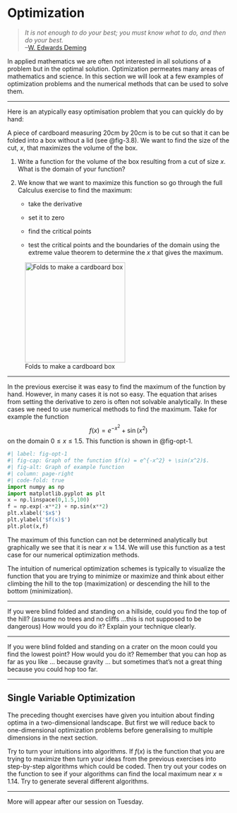 # Optimization {#sec-optim}

> *It is not enough to do your best; you must know what to do, and then do your best.*\
> --[W. Edwards Deming](https://en.wikipedia.org/wiki/W._Edwards_Deming)

In applied mathematics we are often not interested in all solutions of a problem but in the optimal solution. Optimization permeates many areas of mathematics and science. In this section we will look at a few examples of optimization problems and the numerical methods that can be used to solve them.

------------------------------------------------------------------------

::: {#exr-3.48}
Here is an atypically easy optimisation problem that you can quickly do by hand:

 A piece of cardboard measuring 20cm by 20cm is to be cut so that it can be folded into a box without a lid (see @fig-3.8). We want to find the size of the cut, $x$, that maximizes the volume of the box.

1.  Write a function for the volume of the box resulting from a cut of size $x$. What is the domain of your function?

2.  We know that we want to maximize this function so go through the full Calculus exercise to find the maximum:

    -   take the derivative

    -   set it to zero

    -   find the critical points

    -   test the critical points and the boundaries of the domain using the extreme value theorem to determine the $x$ that gives the maximum.

![Folds to make a cardboard box](figures/Optimization/CardboardBox.png){#fig-3.8 alt="Folds to make a cardboard box" height=6cm}
:::

------------------------------------------------------------------------

::: {exm-3.49}
In the previous exercise it was easy to find the maximum of the function by hand. However, in many cases it is not so easy. The equation that arises from setting the derivative to zero is often not solvable analytically. In these cases we need to use numerical methods to find the maximum. Take for example the function 
$$f(x) = e^{-x^2} + \sin(x^2)$$ 
on the domain $0 \le x \le 1.5$. This function is shown in @fig-opt-1.
```python
#| label: fig-opt-1
#| fig-cap: Graph of the function $f(x) = e^{-x^2} + \sin(x^2)$.
#| fig-alt: Graph of example function
#| column: page-right
#| code-fold: true
import numpy as np
import matplotlib.pyplot as plt
x = np.linspace(0,1.5,100)
f = np.exp(-x**2) + np.sin(x**2)
plt.xlabel('$x$')
plt.ylabel('$f(x)$')
plt.plot(x,f)
```
The maximum of this function can not be determined analytically but graphically we see that it is near $x \approx 1.14$. We will use this function as a test case for our numerical optimization methods.
:::

The intuition of numerical optimization schemes is typically to visualize the function that you are trying to minimize or maximize and think about either climbing the hill to the top (maximization) or descending the hill to the bottom (minimization).

------------------------------------------------------------------------

::: {#exr-3.49}
If you were blind folded and standing on a hillside, could you find the top of the hill? (assume no trees and no cliffs ...this is not supposed to be dangerous) How would you do it? Explain your technique clearly.
:::

------------------------------------------------------------------------

::: {#exr-3.50}
 If you were blind folded and standing on a crater on the moon could you find the lowest point? How would you do it? Remember that you can hop as far as you like ... because gravity ... but sometimes that's not a great thing because you could hop too far.
:::

------------------------------------------------------------------------

## Single Variable Optimization {#sec-1D-optimization}

The preceding thought exercises have given you intuition about finding optima in a two-dimensional landscape. But first we will reduce back to one-dimensional optimization problems before generalising to multiple dimensions in the next section.

::: {#exr-3.51}
Try to turn your intuitions into algorithms. If $f(x)$ is the function that you are trying to maximize then turn your ideas from the previous exercises into step-by-step algorithms which could be coded. Then try out your codes on the function 
\begin{equation}
f(x) = e^{-x^2} + \sin(x^2)
\end{equation}
 to see if your algorithms can find the local maximum near $x \approx 1.14$. Try to generate several different algorithms.

:::

------------------------------------------------------------------------

<!----

Some of the most common algorithms are listed below. Read through them and see which one(s) you ended up recreating.

### Optimization via Numerical Root Finding
Let $f(x)$ be the objective function which you are seeking to maximize (or minimize).

-   Find the derivative of your objective function.

-   Set the derivative to zero and use a numerical root finding method to find the critical point.

-   Use the extreme value theorem to determine if the critical point or one of the endpoints is the maximum (or minimum).

------------------------------------------------------------------------

::: {#exr-3.55}
 Write code to implement the 1D numerical root finding optimization algorithm and use it to solve @exr-3.48. Compare your answer to the analytic solution.
:::

------------------------------------------------------------------------

### Gradient Descent/Ascent

Let $f(x)$ be the objective function which you are seeking to minimize (or maximize).

-   Find the derivative of your objective function, $f'(x)$.

-   Pick a starting point, $x_0$.

-   Pick a small control parameter, $\alpha$ (in machine learning this parameter is called the "learning rate" for the gradient descent algorithm).

-   Use the iteration $x_{n+1} = x_n + \alpha f'(x_n)$ if you are maximizing. Use the iteration $x_{n+1} = x_n - \alpha f'(x_n)$ if you are minimizing.

-   Iterate (decide on a good stopping rule)



------------------------------------------------------------------------

::: {#exr-3.57}
What is the Gradient Ascent/Descent algorithm doing geometrically? Draw a picture and be prepared to explain to your peers.
:::

------------------------------------------------------------------------

::: {#exr-3.53}
 Write code to implement the 1D gradient descent algorithm and use it to solve @exr-3.48. Compare your answer to the analytic solution.

:::

------------------------------------------------------------------------

### Derivative Free Optimization
Let $f(x)$ be the objective function which you are seeking to maximize (or minimize).

-   Pick a starting point, $x_0$, and find the value of your objective function at this point, $f(x_0)$.

-   Pick a small step size (say, $\Delta x \approx 0.01$).

-   Calculate the objective function one step to the left and one step to the right from your starting point. Which ever point is larger (if you are seeking a maximum) is the point that you keep for your next step.

-   Iterate (decide on a good stopping rule)


------------------------------------------------------------------------

::: {#exr-3.52}
 Write code to implement the 1D derivative free optimization algorithm and use it to solve @exr-3.48. Compare your answer to the analytic solution.

:::

------------------------------------------------------------------------


### Brute Force Search
Let $f(x)$ be the objective function which you are seeking to maximize (or minimize).

-   Pick many (perhaps several thousand!) different $x$ values.

-   Find the value of the objective function at every one of these points (Hint: use lists, not loops)

-   Keep the $x$ value that has the largest (or smallest if you are minimizing) value of the objective function.



------------------------------------------------------------------------

::: {#exr-3.54}
 Write code to implement the 1D brute force search algorithm and use it to solve @exr-3.48. Compare your answer to the analytic solution.

:::

------------------------------------------------------------------------

::: {#exr-3.56}
 In this exercise we will compare an contrast the four methods proposed in the previous subsections.

1.  What are the advantages to each of the methods proposed?

2.  What are the disadvantages to each of the methods proposed?

3.  Which method, do you suppose, will be faster in general? Why?

4.  Which method, do you suppose, will be slower in general? Why?

:::

------------------------------------------------------------------------

::: {#exr-3.56b}
Try out your four algorithms to find the maximum of the function 
$$f(x) = (sin(4x)+1)(25-(x-5)^2)$$
on the domain $0 \le x \le 8$. What do you observe?

The above function has multiple local maxima. Can you come up with a method that works well for such functions?
:::

------------------------------------------------------------------------

## Multivariable Optimization

Now let us look at multi-variable optimization. The analytic process for finding optimal solutions is essentially the same as for single variable:

-   Write a function that models a scenario in multiple variables,

-   find the gradient vector (presuming that the function is differentiable),

-   set the gradient vector equal to the zero vector and solve for the critical point(s), and

-   interpret your answer in the context of the problem.

Let us see if you can extend your intuition from single variable to multivariable. This particular subsection is intentionally quite brief. If you want more details on multivariable optimization it would be wise to take a full course in optimization.

------------------------------------------------------------------------

::: {#exr-3.61}
 The derivative free optimization method discussed in the single variable optimization section just said that you should pick two points and pick the one that takes you furthest uphill.

1.  Why is it insufficient to choose just two points if we are dealing with a function of two variables? Hint: think about contour line.

2.  For a function of two variables, how many points should you use to compare and determine the direction of "uphill?"

3.  Extend your answer from part (2) to $n$ dimensions. How many points should we compare if we are in $n$ dimensions and need to determine which direction is "uphill?"

4.  Back in the case of a two-variable function, you should have decided that three points was best. Explain an algorithm for moving one point at a time so that your three points eventually converge to a nearby local maximum. It may be helpful to make a surface plot or a contour plot of a well-known function just as a visual.

The code below will demonstrate how to make a contour plot.

``` python         
import numpy as np
import matplotlib.pyplot as plt
xdomain = np.linspace(-4,4,100)
ydomain = np.linspace(-4,4,100)
X, Y = np.meshgrid(xdomain,ydomain)
f = lambda x, y: np.sin(x)*np.exp(-np.sqrt(x**2+y**2))
plt.contour(X,Y,f(X,Y))
plt.grid()
plt.show()
```

:::

------------------------------------------------------------------------

::: {#exr-3.62}
 Now let us tackle the gradient ascent/descent algorithm. You should recall that the gradient vector points in the direction of maximum change. How can you use this fact to modify the gradient ascent/descent algorithm given previously? Clearly write your algorithm so that a classmate could turn it into code.

:::

------------------------------------------------------------------------

::: {#exr-3.63}
 How does the Monte Carlo algorithm extend to a two-variable optimization problem? Clearly write your algorithm.

:::

------------------------------------------------------------------------

::: {#exr-3.64}
 Try out the gradient descent/ascent and Monte Carlo algorithms on the function $f(x,y) = \sin(x)\cos(y) + 0.1 x^2$ which has many local extrema and no global maximum. We are not going to code the multidimensional derivative free optimization routine in this section.

:::

------------------------------------------------------------------------

The derivative free, gradient ascent/descent, and Monte Carlo techniques still have good analogues in higher dimensions. We just need to be a bit careful since in higher dimensions there is much more room to move. Below we will give the full description of the gradient ascent/descent algorithm. We do not give the full description of the derivative free or Monte Carlo algorithms since there are many ways to implement them. The interested reader should see a course in mathematical optimization or machine learning.

------------------------------------------------------------------------

::: {#def-3.9}
### Gradient Descent Algorithm
We want to solve the problem 
\begin{equation}
\text{minimize } f(x_1, x_2, \ldots, x_n) \text{ subject to }(x_1, x_2, \ldots, x_n) \in S.
\end{equation}


1.  Choose an arbitrary starting point $\boldsymbol{x}_0 = (x_1,x_2,\ldots,x_n)\in S$.

2.  We are going to define a difference equation that gives successive guesses for the optimal value: 
\begin{equation}
\boldsymbol{x}_{n+1} = \boldsymbol{x}_n - \alpha \nabla f(\boldsymbol{x}_n).
\end{equation}
 The difference equation says to follow the negative gradient a certain distance from your present point (why are we doing this). Note that the value of $\alpha$ is up to you so experiment with a few values (you should probably take $\alpha \le 1$ ...why?).

3.  Repeat the iterative process in step b until two successive points are *close enough* to each other.

:::

------------------------------------------------------------------------

Take Note: If you are looking to maximize your objective function then in the Monte-Carlo search you should examine if $z$ is greater than your current largest value. For gradient descent you should actually do a gradient *ascent* instead and follow the positive gradient instead of the negative gradient.

------------------------------------------------------------------------

::: {#exr-3.65}
 The functions like $f(x,y) = \sin(x)\cos(y)$ have many local extreme values which makes optimization challenging. Implement your Gradient Descent code on this function to find the local minimum $(-\pi/2,0)$. Start somewhere near $(-\pi/2,0)$ and show by way of example that your gradient descent code may not converge to this particular local minimum. Why is this important?

:::

------------------------------------------------------------------------

## Optimization with `numpy` and `scipy`

As you have seen in this section there are many tools built into `numpy` and `scipy` that will do some of our basic numerical computations. The same is true for numerical optimization problems. Keep in mind throughout the remainder of this section that the whole topic of numerical optimization is still an active area of research and there is much more to the story that what we will see here. However, the Python tools that we will use are highly optimized and tend to work quite well.

------------------------------------------------------------------------

::: {#exr-3.77}
 Let us solve a very simple function minimization problem to get started. Consider the function $f(x) = (x-3)^2 - 5$. A moment's thought reveals that the global minimum of this parabolic function occurs at $(3,-5)$. We can have `scipy.optimize.minimize()` find this value for us numerically. The routine is much like Newton's Method in that we give it a starting point *near* where we think the optimum will be and it will iterate through some algorithm (like a derivative free optimization routine) to approximate the minimum.

``` python         
import numpy as np
from scipy.optimize import minimize
f = lambda x: (x-3)**2 - 5
minimize(f,2)
```

1.  Implement the code above then spend some time playing around with the minimize command to minimize more challenging functions.

2.  Explain what all of the output information is from the `.minimize()` command.

:::

------------------------------------------------------------------------

::: {#exr-3.78}
 There is not a function called `scipy.optimize.maximize()`. Instead, Python expects you to rewrite every maximization problem as a minimization problem. How do you do that?

:::

------------------------------------------------------------------------

::: {#exr-3.79}
 Solve @exr-3.48 using `scipy.optimize.minimize()`.

:::

------------------------------------------------------------------------

## Least Squares Curve Fitting

In this section we will change our focus a bit to look at a different question from algebra, and, in turn, reveal a hidden numerical optimization problem where the `scipy.optimize.minimize()` tool will come in quite handy.

Here is the primary question of interest:\
*If we have a few data points and a reasonable guess for the type of function fitting the points, how would we determine the actual function?*

You may recognize this as the basic question of regression from statistics. What we will do here is pose the statistical question of which curve best fits a data set as an optimization problem. Then we will use the tools that we have built so far to solve the optimization problem.

------------------------------------------------------------------------

::: {#exr-3.80}
 Consider the function $f(x)$ that goes exactly through the points $(0,1)$, $(1,4)$, and $(2,13)$.

1.  Find a function that goes through these points exactly. Be able to defend your work.

2.  Is your function unique? That is to say, is there another function out there that also goes exactly through these points?

:::

------------------------------------------------------------------------

::: {#exr-3.81}
 Now let us make a minor tweak to the previous exercise. Let us say that we have the data points $(0,1.07)$, $(1,3.9)$, $(2,14.8)$, and $(3,26.8)$. Notice that these points are *close* to the points we had in the previous exercise, but all of the $y$ values have a little noise in them and we have added a fourth point. If we suspect that a function $f(x)$ that *best* fits this data is quadratic then $f(x) = ax^2 + bx + c$ for some constants $a$, $b$, and $c$.

1.  Plot the four points along with the function $f(x)$ for arbitrarily chosen values of $a$, $b$, and $c$.

2.  Work with your group to systematically change $a$, $b$, and $c$ so that you get a good visual match to the data. The Python code below will help you get started.

``` python         
import numpy as np
import matplotlib.pyplot as plt
xdata = np.array([0, 1, 2, 3])
ydata = np.array([1.07, 3.9, 14.8, 26.8])
a = # conjecture a value of a
b = # conjecture a value of b
c = # conjecture a value of c
x = # build an x domain starting at 0 and going through 4 
guess = a*x**2 + b*x + c
# make a plot of the data
# make a plot of your function on top of the data
```

![Initial attempt at matching data with a quadratic.](https://numericalmethodssullivan.github.io/images/Ch03_DataMatch.png){#fig-3.11 alt="Initial attempt at matching data with a quadratic."}

As an alternative to loading the data manually we could download the data from the book's github page. All datasets in the text can be loaded in this way. We will be using the `pandas` library (a Python data science library) to load the `.csv` files.

``` python         
import numpy as np
import pandas as pd
URL1 = 'https://raw.githubusercontent.com/NumericalMethodsSullivan'
URL2 = '/NumericalMethodsSullivan.github.io/master/data/'
URL = URL1+URL2
data = np.array( pd.read_csv(URL+'Exercise3_datafit1.csv') )
# Exercise3_datafit1.csv
xdata = data[:,0]
ydata = data[:,1]
```

:::

------------------------------------------------------------------------

::: {#exr-3.82}
 Now let us be a bit more systematic about things from the previous exercise. Let us say that you have a pretty good guess that $b \approx 2$ and $c \approx 0.7$. We need to get a good estimate for $a$.

1.  Pick an arbitrary starting value for $a$ then for each of the four points find the error between the predicted $y$ value and the actual $y$ value. These errors are called the *residuals*.

2.  Square all four of your errors and add them up. (Pause, ponder, and discuss: why are we squaring the errors before we sum them?)

3.  Now change your value of $a$ to several different values and record the sum of the square errors for each of your values of $a$. It may be worth while to use a spreadsheet to keep track of your work here.

4.  Make a plot with the value of $a$ on the horizontal axis and the value of the sum of the square errors on the vertical axis. Use your plot to defend the optimal choice for $a$.

:::

------------------------------------------------------------------------

::: {#exr-3.83}
 We are going to revisit part (3) of the previous exercise. Write a loop that tries many values of $a$ in very small increments and calculates the sum of the squared errors. The following partial Python code should help you get started. In the resulting plot you should see a clear local minimum. What does that minimum tell you about solving this problem?

``` python         
import numpy as np
import matplotlib.pyplot as plt
xdata = np.array([0, 1, 2, 3])
ydata = np.array([1.07, 3.9, 14.8, 26.8])
b = 2
c = 0.75
A = # give a numpy array of values for a
SumSqRes = [] # this is storage for the sum of the sq. residuals
for a in A:
  guess = a*xdata**2 + b*xdata + c
  residuals = # write code to calculate the residuals
  SumSqRes.append( ??? ) # calculate the sum of the squ. residuals
plt.plot(A,SumSqRes,'r*')
plt.grid()
plt.xlabel('Value of a')
plt.ylabel('Sum of squared residuals')
plt.show()
```

:::

------------------------------------------------------------------------

Now let us formalize the process that we have described in the previous exercises.

::: {#def-3.10}

#### Least Squares Regression
Let 
\begin{equation}
S = \{ (x_0, y_0), \, (x_1, y_1), \, \ldots, \, (x_n, y_n) \}
\end{equation}
 be a set of $n+1$ ordered pairs in $\mathbb{R}^2$. If we guess that a function $f(x)$ is a best choice to fit the data and if $f(x)$ depends on parameters $a_0, a_n, \ldots, a_n$ then

1.  Pick initial values for the parameters $a_0, a_1, \ldots, a_n$ so that the function $f(x)$ *looks like* it is close to the data (this is strictly a visual step ...take care that it may take some playing around to guess the initial values of the parameters)

2.  Calculate the square error between the data point and the prediction from the function $f(x)$ 
\begin{equation}
\text{error for the point $x_i$: } e_i = \left( y_i - f(x_i) \right)^2.
\end{equation}
 Note that squaring the error has the advantages of removing the sign, accentuating errors larger than 1, and decreasing errors that are less than 1.

3.  As a measure of the total error between the function and the data, sum the squared errors 
\begin{equation}
\text{sum of square errors } = \sum_{i=1}^n \left( y_i - f(x_i) \right)^2.
\end{equation}
 (Take note that if there were a continuum of points instead of a discrete set then we would integrate the square errors instead of taking a sum.)

4.  Change the parameters $a_0, a_1, \ldots$ so as to minimize the sum of the square errors.

:::

------------------------------------------------------------------------

::: {#exr-3.84}
 In @exr-3.10 the last step is a bit vague. That was purposeful since there are many techniques that could be used to minimize the sum of the square errors. However, if we just think about the sum of the squared residuals as a function then we can apply `scipy.optimize.minimize()` to that function in order to return the values of the parameters that best minimize the sum of the squared residuals. The following blocks of Python code implement the idea in a very streamlined way. Go through the code and comment each line to describe exactly what it does.

``` python         
import numpy as np
import matplotlib.pyplot as plt
from scipy.optimize import minimize 
xdata = np.array([0, 1, 2, 3])
ydata = np.array([1.07, 3.9, 14.8, 26.8])

def SSRes(parameters):
  # In the next line of code we want to build our 
  # quadratic approximation y = ax^2 + bx + c
  # We are sending in a list of parameters so 
  # a = parameters[0], b = parameters[1], and c = parameters[2]
  yapprox = parameters[0]*xdata**2 + \
            parameters[1]*xdata + \
            parameters[2]
  residuals = np.abs(ydata-yapprox)
  return np.sum(residuals**2)


BestParameters = minimize(SSRes,[2,2,0.75])
print("The best values of a, b, and c are: \n",BestParameters.x)
# If you want to print the diagnositc then use the line below:
# print("The minimization diagnostics are: \n",BestParameters)
```

``` python         
plt.plot(xdata,ydata,'bo',markersize=5)
x = np.linspace(0,4,100)
y = BestParameters.x[0]*x**2 + \
    BestParameters.x[1]*x + \
    BestParameters.x[2]
plt.plot(x,y,'r--')
plt.grid()
plt.xlabel('x')
plt.ylabel('y')
plt.title('Best Fit Quadratic')
plt.show()
```

![Best fit quadratic function.](https://numericalmethodssullivan.github.io/images/Ch03_BestQuadratic.png){#fig-3.12 alt="Best fit quadratic function."}
:::

------------------------------------------------------------------------

::: {#exr-3.85}
In your group choose a function and then choose 10 points on that function. Add a small bit of error into the $y$-values of your points. Give your 10 points to another group. Upon receiving your new points:

-   Plot your points.

-   Make a guess about the basic form of the function that might best fit the data. Your general form will likely have several parameters (just like the quadratic had the parameters $a$, $b$, and $c$).

-   Modify the code from above to find the best collection of parameters minimize the sum of the squares of the residuals between your function and the data.

-   Plot the data along with your best fit function. If you are not satisfied with how it fit then make another guess on the type of function and repeat the process.

-   Finally, go back to the group who gave you your points and check your work.

:::

------------------------------------------------------------------------

::: {#exr-3.86}
 For each dataset associated with this exercise give a functional form that might be a good model for the data. Be sure to choose the most general form of your guess. For example, if you choose "quadratic" then your functional guess is $f(x) = ax^2 + bx + c$, if you choose "exponential" then your functional guess should be something like $f(x) = ae^{b(x-c)}+d$, or if you choose "sinusoidal" then your guess should be something like $f(x) = a\sin(bx) + c\cos(dx) + e$. Once you have a guess of the function type create a plot showing your data along with your guess for a reasonable set of parameters. Then write a function that leverages `scipy.optimize.minimize()` to find the best set of parameters so that your function best fits the data. Note that if `scipy.optimize.minimize()` does not converge then try the alternative `scipy` function `scipy.optimize.fmin()`. Also note that you likely need to be very close to the optimal parameters to get the optimizer to work properly.

You can load the data with the following script.

``` python         
import numpy as np
import pandas as pd
URL1 = 'https://raw.githubusercontent.com/NumericalMethodsSullivan'
URL2 = '/NumericalMethodsSullivan.github.io/master/data/'
URL = URL1+URL2
datasetA = np.array( pd.read_csv(URL+'Exercise3_datafit2.csv') )
datasetB = np.array( pd.read_csv(URL+'Exercise3_datafit3.csv') )
datasetC = np.array( pd.read_csv(URL+'Exercise3_datafit4.csv') )
# Exercise3_datafit1.csv, 
# Exercise3_datafit2.csv, 
# Exercise3_datafit3.csv
```

As a nudge in the right direction, in the left-hand pane of @fig-3.13 the function appears to be exponential. Hence we should choose a function of the form $f(x) = ae^{b(x-c)}+d$. Moreover, we need to pick good approximations of the parameters to start the optimization process. In the left-hand pane of @fig-3.13 the data appears to start near $x=1970$ so our initial guess for $c$ might be $c \approx 1970$. To get initial guesses for $a$, $b$, and $d$ we can observe that the expected best fit curve will approximately go through the points $(1970,15000)$, $(1990,40000)$, and $(2000,75000)$. With this information we get the equations $a+d \approx 15000$, $ae^{20b}+d \approx 40000$ and $ae^{30b}+d \approx 75000$ and work to get reasonable approximations for $a,b,$ and $d$ to feed into the `scipy.optimize.minimize()` command.

![Raw data for least squares function matching problems.](https://numericalmethodssullivan.github.io/images/Ch03_datamatching.png){#fig-3.13 alt="Raw data for least squares function matching problems."}

:::

------------------------------------------------------------------------

## Algorithm Summaries

::: {#exr-3.93}
 Explain in clear language how the derivative free optimization method works on a single-variable function.

:::

------------------------------------------------------------------------

::: {#exr-3.94}
 Explain in clear language how the gradient descent/ascent optimization method works on a single-variable function.

:::

------------------------------------------------------------------------

::: {#exr-3.95}
 Explain in clear language how the Monte Carlo search optimization method works on a single-variable function.

:::

------------------------------------------------------------------------

::: {#exr-3.96}
 Explain in clear language how you find the optimal set of parameters given a set of data and a proposed general function type.

:::

------------------------------------------------------------------------

## Problems


::: {#exr-3.106}
 For each of the following functions write code to numerically approximate the local maximum or minimum that is closest to $x=0$. You may want to start with a plot of the function just to get a feel for where the local extreme value(s) might be.

1.  $\displaystyle f(x) = \frac{x}{1+x^4} + \sin(x)$

2.  $\displaystyle g(x) = \left(x-1\right)^3\cdot\left(x-2\right)^2+e^{-0.5\cdot x}$

:::

------------------------------------------------------------------------

::: {#exr-3.58}
 (This exercise is modified from [@Meerschaert])\
A pig weighing 200 pounds gains 5 pounds per day and costs
45 cents a day to keep. The market price for pigs is 65 cents per pound, but is
falling 1 cent per day. When should the pig be sold to maximize the profit?

Write the expression for the profit $P(t)$ as a function of time $t$ and maximize this analytically (by hand). Then solve the problem with all three methods outlined in @sec-1D-optimization.

:::

------------------------------------------------------------------------

::: {#exr-3.59}
 (This exercise is modified from [@Meerschaert])\
Reconsider the pig @exr-3.58 but now suppose that the weight of the pig after $t$ days is 
\begin{equation}
w = \frac{800}{1+3e^{-t/30}} \text{ pounds}.
\end{equation}
 When should the pig be sold and how much profit do you make on the pig when you sell it? Write this situation as a single variable mathematical model. You should notice that the algebra and calculus for solving this problem is no longer really a desirable way to go. Use an appropriate numerical technique to solve this problem.

:::

------------------------------------------------------------------------

::: {#exr-3.107}
Go back to your old Calculus textbook or homework and find your favourite optimization problem. State the problem, create the mathematical model, and use any of the numerical optimization techniques in this chapter to get an approximate solution to the problem.

:::

------------------------------------------------------------------------

::: {#exr-3.108}
 In the code below you can download several sets of noisy data from measurements of elementary single variable functions.

1.  Make a hypothesis about which type of function would best model the data. Be sure to choose the most general (parametrized) form of your function.

2.  Use appropriate tools to find the parameters for the function that best fits the data. Report you sum of square residuals for each function.

The functions that you propose must be continuous functions.

``` python         
import numpy as np
import pandas as pd
URL1 = 'https://raw.githubusercontent.com/NumericalMethodsSullivan'
URL2 = '/NumericalMethodsSullivan.github.io/master/data/'
URL = URL1+URL2
datasetA = np.array( pd.read_csv(URL+'Exercise3_datafit5.csv') )
datasetB = np.array( pd.read_csv(URL+'Exercise3_datafit6.csv') )
datasetC = np.array( pd.read_csv(URL+'Exercise3_datafit7.csv') )
datasetD = np.array( pd.read_csv(URL+'Exercise3_datafit8.csv') )
datasetE = np.array( pd.read_csv(URL+'Exercise3_datafit9.csv') )
datasetF = np.array( pd.read_csv(URL+'Exercise3_datafit10.csv') )
datasetG = np.array( pd.read_csv(URL+'Exercise3_datafit11.csv') )
datasetH = np.array( pd.read_csv(URL+'Exercise3_datafit12.csv') )
# Exercise3_datafit5.csv - Exercise3_datafit12.csv
```

:::

------------------------------------------------------------------------

::: {#exr-3.109}
 (**The Goat Problem**) This is a classic problem in recreational mathematics that has a great approximate solution where we can leverage some of our numerical analysis skills. Grab a pencil and a piece of paper so we can draw a picture.

-   Draw a coordinate plane

-   Draw a circle with radius 1 unit centred at the point $(0,1)$. This circle will obviously be tangent to the $x$ axis.

-   Draw a circle with radius $r$ centred at the point $(0,0)$. We will take $0 < r < 2$ so there are two intersections of the two circles.

    -   Label the left-hand intersection of the two circles as point $A$. (Point $A$ should be in the second quadrant of your coordinate plane.)

    -   Label the right-hand intersection of the circles as point $B$. (Point $B$ should be in the first quadrant of your coordinate plane.)

-   Label the point $(0,0)$ as the point $P$.

A rancher has built a circular fence of radius 1 unit centred at the point $(0,1)$ for his goat to graze. He tethers his goat at point $P$ on the far south end of the circular fence. He wants to make the length of the goat's chain, $r$, just long enough so that it can graze half of the area of the fenced region. How long should he make the chain?

Hints:

-   It would be helpful to write equations for both circles. Then you can use the equations to find the coordinates of the intersection points $A$ and $B$.

    -   You can either solve for the intersection points algebraically or you can use a numerical root finding technique to find the intersection points.

    -   In any case, the intersection points will (obviously) depend on the value of $r$

-   Set up an integral to find the area grazed by the goat.

    -   You will likely need to use a numerical integration technique to evaluate the integral.

-   Write code to narrow down on the best value of $r$ where the integral evaluates to half the area of the fenced region.

:::

------------------------------------------------------------------------

## Projects

In this section we propose several ideas for projects related to numerical optimisation. These projects are meant to be open ended, to encourage creative mathematics, to push your coding skills, and to require you to write and communicate your mathematics.

### Edge Detection in Images

Edge detection is the process of finding the boundaries or edges of objects in an image. There are many approaches to performing edge detection, but one method that is quite robust is to use the gradient vector in the following way:

-   First convert the image to gray scale.

-   Then think of the gray scale image as a plot of a multivariable function $G(x,y)$ where the ordered pair $(x,y)$ is the pixel location and the output $G(x,y)$ is the value of the gray scale at that point.

-   At each pixel calculate the gradient of the function $G(x,y)$ numerically.

-   If the magnitude of the gradient is larger than some threshold then the function $G(x,y)$ is steep at that location and it is possible that there is an edge (a transition from one part of the image to a different part) at that point. Hence, if $\|\nabla G(x,y)\| > \delta$ for some threshold $\delta$ then we can mark the point $(x,y)$ as an edge point.

**Your Tasks:**

1.  Choose several images on which to do edge detection. You should take your own images, but if you choose not to be sure that you cite the source(s) of your images.

2.  Write Python code that performs edge detection as described above on the image. In the end you should produce side-by-side plots of the original picture and the image showing only the edges. To calculate the gradient use a centred difference scheme for the first derivatives 
\begin{equation}
 f'(x) \approx \frac{f(x+h)-f(x-h)}{2h}. 
\end{equation}
 In an image we can take $h=1$ (why?), and since the gradient is two dimensional we get 
\begin{equation}
 \nabla G(x,y) \approx \left< \frac{G(x+1,y)-G(x-1,y)}{2} \, , \, \frac{G(x,y+1)-G(x,y-1)}{2} \right>. 
\end{equation}
 @fig-3.14 depicts what this looks like when we zoom in to a pixel and its immediate neighbours. The pixel labelled `G[i,j]` is the pixel at which we want to evaluate the gradient, and the surrounding pixels are labelled by their indices relative to `[i,j]`.

![The gradient computation on a single pixel using a central difference scheme for the first derivative.](figures/Optimization/GrayGradient.png){#fig-3.14 alt="The gradient computation on a single pixel using a central difference scheme for the first derivative."}

3.  There are many ways to approximate numerical first derivatives. The simplest approach is what you did in part (2) -- using a centred difference scheme. However, pixels are necessarily tightly packed in an image and the immediate neighbours of a point may not have enough contrast to truly detect edges. If you examine @fig-3.14 you will notice that we only use 4 of the 8 neighbours of the pixel `[i,j]`. Also notice that we did not reach out any further than a single pixel. Your job now is to build several other approaches to calculating the gradient vector, implement them to perform edge detection, and show the resulting images. For each method you need to give the full mathematical details for how you calculated the gradient as well as give a list of pros and cons for using the new numerical gradient for edge detection based on what you see in your images. As an example, you could use a centred difference scheme that looks two pixels away instead of at the immediate neighbouring pixels 
\begin{equation}
 f'(x) \approx \frac{??? f(x-2) + ??? f(x+2)}{???}. 
\end{equation}
 Of course you would need to determine the coefficients in this approximation scheme.\
    Another idea could use a centred difference scheme that uses pixels that are immediate neighbours AND pixels that are two units away 
\begin{equation}
 f'(x) \approx \frac{??? f(x-2) + ??? f(x-1) + ??? f(x+1) + ??? f(x+2)}{???}. 
\end{equation}
\
    In any case, you will need to use Taylor Series to derive coefficients in the formulas for the derivatives as well as the order of the error. There are many ways to approximate the first derivatives so be creative. In your exploration you are not restricted to using just the first derivative. There could be some argument for using the second derivatives and/or the Hessian matrix of the gray scale image function $G(x,y)$ and using some function of the concavity as a means of edge detection. Explore and have fun!

The following code will allow you to read an image into Python as an `np.array()`.

``` python         
import numpy as np
import matplotlib.pyplot as plt
from matplotlib import image
I = np.array(image.plt.imread('ImageName.jpg'))
plt.imshow(I)
plt.axis("off")
plt.show()
```

You should notice that the image, `I`, is a three dimensional array. The three layers are the red, green, and blue channels of the image. To flatten the image to gray scale you can apply the rule 
\begin{equation}
 \text{grayscale value} = 0.3 \text{Red} + 0.59 \text{Green} + 0.11 \text{Blue}. 
\end{equation}
 The output should be a 2 dimensional `numpy` array which you can show with the following Python code.

``` python         
plt.imshow(G, cmap='gray') # "cmap" stands for "color map"
plt.axis("off")
plt.show()
```

@fig-3.15 shows the result of different threshold values applied to the simplest numerical gradient computations. The image was taken by the author.

![Edge detection using different thresholds for the value of the gradient on the grayscale image](figures/Optimization/EdgeDetection.png){#fig-3.15 alt="Edge detection using different thresholds for the value of the gradient on the grayscale image"}
---->
More will appear after our session on Tuesday.
